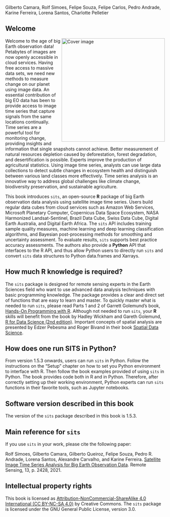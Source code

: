 
Gilberto Camara, Rolf Simoes, Felipe Souza, Felipe Carlos, Pedro Andrade, Karine Ferreira, Lorena Santos, Charlotte Pelletier

## Welcome {.unnumbered}

<a href="https://github.com/e-sensing/sitsbook"><img class="cover" src="images/cover_sits_book.png" width="326" align="right" alt="Cover image" /></a>

Welcome to the age of big Earth observation data! Petabytes of images are now openly accessible in cloud services. Having free access to massive data sets, we need new methods to measure change on our planet using image data. An essential contribution of big EO data has been to provide access to image time series that capture signals from the same locations continually. Time series are a powerful tool for monitoring change, providing insights and information that single snapshots cannot achieve. Better measurement of natural resources depletion caused by deforestation, forest degradation, and desertification is possible. Experts improve the production of agricultural statistics. Using image time series, analysts can use large data collections to detect subtle changes in ecosystem health and distinguish between various land classes more effectively. Time series analysis is an innovative way to address global challenges like climate change, biodiversity preservation, and sustainable agriculture. 

This book introduces `sits`, an open-source **R** package of big Earth observation data analysis using satellite image time series. Users build regular data cubes from cloud services such as Amazon Web Services, Microsoft Planetary Computer, Copernicus Data Space Ecosystem, NASA Harmonized Landsat-Sentinel, Brazil Data Cube, Swiss Data Cube, Digital Earth Australia, and Digital Earth Africa. The `sits` API includes training sample quality measures, machine learning and deep learning classification algorithms, and Bayesian post-processing methods for smoothing and uncertainty assessment. To evaluate results, `sits` supports best practice accuracy assessments. The authors also provide a **Python** API that interfaces to the R API, and thus allow Python users to directly run `sits` and convert `sits` data structures to Python data.frames and Xarrays. 

## How much R knowledge is required?{-}

The `sits` package is designed for remote sensing experts in the Earth Sciences field who want to use advanced data analysis techniques with basic programming knowledge. The package provides a clear and direct set of functions that are easy to learn and master. To quickly master what is needed to run `sits`, please read Parts 1 and 2 of Garrett Golemund's book, [Hands-On Programming with R](https://rstudio-education.github.io/hopr/). Although not needed to run `sits`, your **R** skills will benefit from the book by Hadley Wickham and Gareth Golemund, [R for Data Science (2nd edition)](https://r4ds.hadley.nz/). Important concepts of spatial analysis are presented by Edzer Pebesma and Roger Bivand in their book [Spatial Data Science](https://r-spatial.org/book/).

## How does one run SITS in Python?{-}

From version 1.5.3 onwards, users can run `sits` in Python. Follow the instructions on the "Setup" chapter on how to set you Python environment to interface with R. Then follow the book examples provided of using `sits` in Python. The book provides code both in R and in Python. Therefore, after correctly setting up their working environment, Python experts can run `sits` functions in their favorite tools, such as Jupyter notebooks. 

## Software version described in this book{-}

The version of the `sits` package described in this book is 1.5.3.

## Main reference for `sits` {-}

If you use `sits` in your work, please cite the following paper: 

Rolf Simoes, Gilberto Camara, Gilberto Queiroz, Felipe Souza, Pedro R. Andrade,  Lorena Santos, Alexandre Carvalho, and Karine Ferreira. [Satellite Image Time Series Analysis for Big Earth Observation Data]([https://doi.org/10.3390/rs13132428). Remote Sensing, 13, p. 2428, 2021.

## Intellectual property rights {-}

This book is licensed as [Attribution-NonCommercial-ShareAlike 4.0 International (CC BY-NC-SA 4.0)](https://creativecommons.org/licenses/by-nc-sa/4.0/) by Creative Commons. The `sits` package is licensed under the GNU General Public License, version 3.0. 
